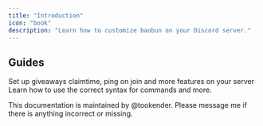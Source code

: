 ```yaml
---
title: "Introduction"
icon: "book"
description: "Learn how to customize baobun on your Discord server."
---
```


## Guides

<CardGroup cols={2}>
  <Card title="Server Configuration" icon="gear" href="/config/giveaway/managment">
    Set up giveaways claimtime, ping on join and more features on your server
  </Card>

  <Card title="Resources" icon="book" href="/resources/message_id">
    Learn how to use the correct syntax for commands and more.
  </Card>
</CardGroup>

<Tip>This documentation is maintained by @tookender. Please message me if there is anything incorrect or missing.</Tip>